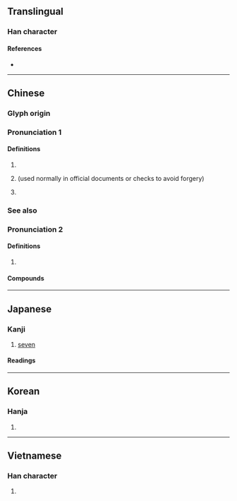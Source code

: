 {{also|漆}}
{{character info/new}}
==Translingual==

===Han character===
{{Han char|rn=75|rad=木|as=05|sn=9|four=34904|canj=EPD,XEPD|ids=⿱氵⿰七木}}

====References====
* {{Han ref|kx=0519.030|dkj=14620|dj=0907.020|hdz=21188.060|uh=67D2|ud=26578|bh=AC6D|bd=44141}}

----

==Chinese==
{{zh-forms}}

===Glyph origin===
{{Han etym}}

===Pronunciation 1===
{{zh-pron
|m=qī
|c=cat1
|h=pfs=chhit
|md=chék
|mn=chhit/qz:chhiak
|mn_note=chhit - literary; chhiak - vernacular
|mc=y
|oc=y
|ma=
|mda=Cdo-fzho 7 (chék).ogg
|cat=num
}}

====Definitions====
{{zh-hanzi}}

# {{zh-alt-form|漆|tr=-|dot=}}
# {{lb|zh|financial}} {{zh-alt-form|七|[[seven]]|tr=-|dot=}} (used normally in official documents or checks to avoid forgery)
# {{surname|lang=zh}}

===See also===
{{Chinese-numbers}}

{{cln|zh|numeral symbols|numerals}}

===Pronunciation 2===
{{zh-pron
|c=cat6
}}

====Definitions====
{{zh-hanzi}}

# {{lb|zh|Cantonese|vulgar}} {{zh-alt-form|𨳍}}

====Compounds====
{{zh-der|柒頭|柒頭皮|柒碌|柒吓柒吓|笨柒|笨撚柒|柒懵懵|柒撚懵懵|打柒|關……柒事}}

----

==Japanese==

===Kanji===
{{ja-kanji|grade=|rs=木05}}

# [[seven]]

====Readings====
{{ja-readings
|goon=[[しち]] (shichi)
|kanon=[[しつ]] (shitsu)
|kun=[[うるし]] (urushi)
}}

----

==Korean==

===Hanja===
{{ko-hanja|hangeul=칠|eumhun=|rv=chil|mr=ch'il|y=chil}}

# {{defn|lang=ko|sort=木05}}

----

==Vietnamese==

===Han character===
{{vi-hantu|[[thất]]|rs=木05}}

# {{defn|lang=vi|sort=木05}}